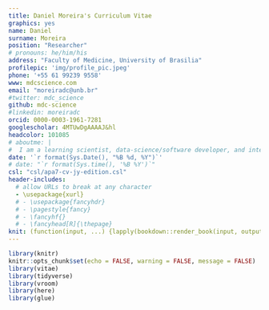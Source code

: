 ```yaml
---
title: Daniel Moreira's Curriculum Vitae
graphics: yes
name: Daniel
surname: Moreira
position: "Researcher"
# pronouns: he/him/his
address: "Faculty of Medicine, University of Brasilia"
profilepic: 'img/profile_pic.jpeg' 
phone: '+55 61 99239 9558'
www: mdcscience.com
email: "moreiradc@unb.br"
#twitter: mdc_science
github: mdc-science
#linkedin: moreiradc
orcid: 0000-0003-1961-7281
googlescholar: 4MTUwDgAAAAJ&hl
headcolor: 101085
# aboutme: |
#  I am a learning scientist, data-science/software developer, and internationally certified accessibility professional.
date: '`r format(Sys.Date(), "%B %d, %Y")`'
# date: "`r format(Sys.time(), '%B %Y')`"
csl: "csl/apa7-cv-jy-edition.csl"
header-includes:
  # allow URLs to break at any character
  - \usepackage{xurl}
  # - \usepackage{fancyhdr}
  # - \pagestyle{fancy}
  # - \fancyhf{}
  # - \fancyhead[R]{\thepage}
knit: (function(input, ...) {lapply(bookdown::render_book(input, output_file = "docs/MoreiraDC_CV", output_format = "all", envir = globalenv(), ...), browseURL)})
---
```


```r
library(knitr)
knitr::opts_chunk$set(echo = FALSE, warning = FALSE, message = FALSE)
library(vitae)
library(tidyverse)
library(vroom)
library(here)
library(glue)
```
